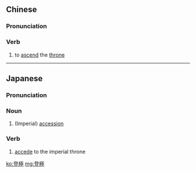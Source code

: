 {{also|登极}}
==Chinese==
{{zh-forms|s=登极}}

===Pronunciation===
{{zh-pron
|m=dēngjí
|cat=v
}}

===Verb===
{{zh-verb}}

# to [[ascend]] the [[throne]]

----

==Japanese==
{{ja-kanjitab|とう|きょく|yomi=on}}

===Pronunciation===
{{ja-pron|とうきょく|y=o}}

===Noun===
{{ja-noun|とうきょく}}

# (Imperial) [[accession]]

===Verb===
{{ja-verb-suru|tr=intrans|とうきょく}}

# [[accede]] to the imperial throne

[[ko:登極]]
[[mg:登極]]
